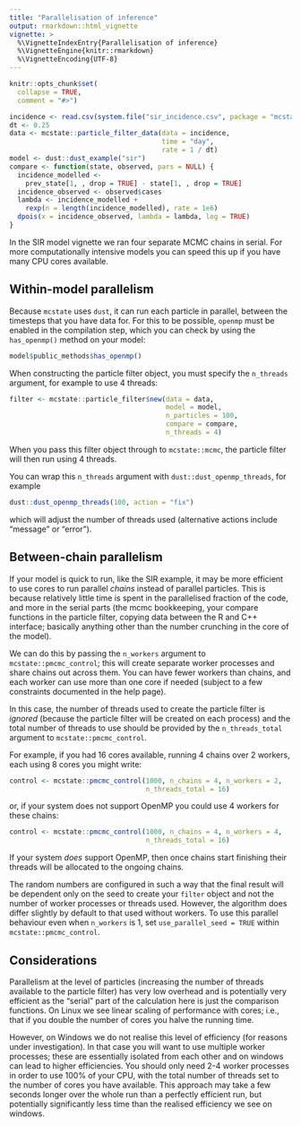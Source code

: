 ```yaml
---
title: "Parallelisation of inference"
output: rmarkdown::html_vignette
vignette: >
  %\VignetteIndexEntry{Parallelisation of inference}
  %\VignetteEngine{knitr::rmarkdown}
  %\VignetteEncoding{UTF-8}
---
```


```r
knitr::opts_chunk$set(
  collapse = TRUE,
  comment = "#>")
```

```r
incidence <- read.csv(system.file("sir_incidence.csv", package = "mcstate"))
dt <- 0.25
data <- mcstate::particle_filter_data(data = incidence,
                                      time = "day",
                                      rate = 1 / dt)
model <- dust::dust_example("sir")
compare <- function(state, observed, pars = NULL) {
  incidence_modelled <-
    prev_state[1, , drop = TRUE] - state[1, , drop = TRUE]
  incidence_observed <- observed$cases
  lambda <- incidence_modelled +
    rexp(n = length(incidence_modelled), rate = 1e6)
  dpois(x = incidence_observed, lambda = lambda, log = TRUE)
}
```

In the SIR model vignette we ran four separate MCMC chains in serial. For more computationally intensive models you can speed this up if you have many CPU cores available.

## Within-model parallelism

Because `mcstate` uses `dust`, it can run each particle in parallel, between the timesteps that you have data for.  For this to be possible, `openmp` must be enabled in the compilation step, which you can check by using the `has_openmp()` method on your model:

```r
model$public_methods$has_openmp()
```

When constructing the particle filter object, you must specify the `n_threads` argument, for example to use 4 threads:

```r
filter <- mcstate::particle_filter$new(data = data,
                                       model = model,
                                       n_particles = 100,
                                       compare = compare,
                                       n_threads = 4)
```



When you pass this filter object through to `mcstate::mcmc`, the particle filter will then run using 4 threads.

You can wrap this `n_threads` argument with `dust::dust_openmp_threads`, for example

```r
dust::dust_openmp_threads(100, action = "fix")
```

which will adjust the number of threads used (alternative actions include "message" or "error").

## Between-chain parallelism

If your model is quick to run, like the SIR example, it may be more efficient to use cores to run parallel *chains* instead of parallel particles. This is because relatively little time is spent in the parallelised fraction of the code, and more in the serial parts (the mcmc bookkeeping, your compare functions in the particle filter, copying data between the R and C++ interface; basically anything other than the number crunching in the core of the model).

We can do this by passing the `n_workers` argument to `mcstate::pmcmc_control`; this will create separate worker processes and share chains out across them.  You can have fewer workers than chains, and each worker can use more than one core if needed (subject to a few constraints documented in the help page).

In this case, the number of threads used to create the particle filter is _ignored_ (because the particle filter will be created on each process) and the total number of threads to use should be provided by the `n_threads_total` argument to `mcstate::pmcmc_control`.

For example, if you had 16 cores available, running 4 chains over 2 workers, each using 8 cores you might write:

```r
control <- mcstate::pmcmc_control(1000, n_chains = 4, n_workers = 2,
                                  n_threads_total = 16)
```

or, if your system does not support OpenMP you could use 4 workers for these chains:

```r
control <- mcstate::pmcmc_control(1000, n_chains = 4, n_workers = 4,
                                  n_threads_total = 16)
```

If your system _does_ support OpenMP, then once chains start finishing their threads will be allocated to the ongoing chains.

The random numbers are configured in such a way that the final result will be dependent only on the seed to create your `filter` object and not the number of worker processes or threads used. However, the algorithm does differ slightly by default to that used without workers. To use this parallel behaviour even when `n_workers` is 1, set `use_parallel_seed = TRUE` within `mcstate::pmcmc_control`.

## Considerations

Parallelism at the level of particles (increasing the number of threads available to the particle filter) has very low overhead and is potentially very efficient as the "serial" part of the calculation here is just the comparison functions. On Linux we see linear scaling of performance with cores; i.e., that if you double the number of cores you halve the running time.

However, on Windows we do not realise this level of efficiency (for reasons under investigation). In that case you will want to use multiple worker processes; these are essentially isolated from each other and on windows can lead to higher efficiencies. You should only need 2-4 worker processes in order to use 100% of your CPU, with the total number of threads set to the number of cores you have available. This approach may take a few seconds longer over the whole run than a perfectly efficient run, but potentially significantly less time than the realised efficiency we see on windows.
